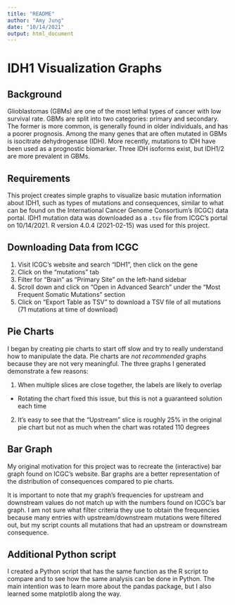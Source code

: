 ```yaml
---
title: "README"
author: "Amy Jung"
date: "10/14/2021"
output: html_document
---
```


# IDH1 Visualization Graphs

## Background

Glioblastomas (GBMs) are one of the most lethal types of cancer with low survival rate. GBMs are split into two categories: primary and secondary. The former is more common, is generally found in older individuals, and has a poorer prognosis. Among the many genes that are often mutated in GBMs is isocitrate dehydrogenase (IDH). More recently, mutations to IDH have been used as a prognostic biomarker. Three IDH isoforms exist, but IDH1/2 are more prevalent in GBMs.

## Requirements

This project creates simple graphs to visualize basic mutation information about IDH1, such as types of mutations and consequences, similar to what can be found on the International Cancer Genome Consortium's (ICGC) data portal. IDH1 mutation data was downloaded as a `.tsv` file from ICGC's portal on 10/14/2021. R version 4.0.4 (2021-02-15) was used for this project.

## Downloading Data from ICGC

1) Visit ICGC's website and search "IDH1", then click on the gene
2) Click on the "mutations" tab
3) Filter for "Brain" as "Primary Site" on the left-hand sidebar
4) Scroll down and click on "Open in Advanced Search" under the "Most Frequent Somatic Mutations" section
5) Click on "Export Table as TSV" to download a TSV file of all mutations (71 mutations at time of download)

## Pie Charts

I began by creating pie charts to start off slow and try to really understand how to manipulate the data. Pie charts are *not recommended* graphs because they are not very meaningful. The three graphs I generated demonstrate a few reasons:

1) When multiple slices are close together, the labels are likely to overlap
* Rotating the chart fixed this issue, but this is not a guaranteed solution each time

2) It's easy to see that the "Upstream" slice is roughly 25% in the original pie chart but not as much when the chart was rotated 110 degrees

## Bar Graph

My original motivation for this project was to recreate the (interactive) bar graph found on ICGC's website. Bar graphs are a better representation of the distribution of consequences compared to pie charts. 

It is important to note that my graph's frequencies for upstream and downstream values do not match up with the numbers found on ICGC's bar graph. I am not sure what filter criteria they use to obtain the frequencies because many entries with upstream/downstream mutations were filtered out, but my script counts all mutations that had an upstream or downstream consequence.

## Additional Python script
I created a Python script that has the same function as the R script to compare and to see how the same analysis can be done in Python. The main intention was to learn more about the pandas package, but I also learned some matplotlib along the way.
